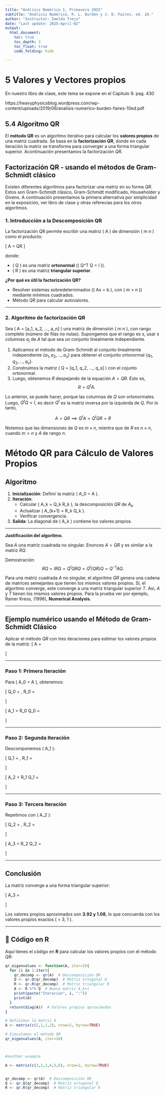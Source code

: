---
title: "Análisis Numérico I, Primavera 2025"
subtitle: "Análisis Numérico, R. L. Burden y J. D. Faires, ed. 10."
author: "Instructor: Imelda Trejo"
date: "Last update: 2025-April-02"
output: 
  html_document: 
    toc: true
    toc_depth: 3
    toc_float: true
    code_folding: hide

---

# 5 Valores y Vectores propios

En nuestro libro de clase, este tema se expone en el Capitulo 9. pag. 430

https://heavyphysicsblog.wordpress.com/wp-content/uploads/2019/06/analisis-numerico-burden-faires-10ed.pdf


## 5.4 Algoritmo QR 

El **método QR** es un algoritmo iterativo para calcular los **valores propios** de una matriz cuadrada. Se basa en la **factorización QR**, donde en cada iteración la matriz se transforma para converger a una forma triangular superior. Acontinuación presentamos la factorización $QR$.



## **Factorización QR - usando el métodos de Gram-Schmidt clásico**
Existen diferentes algoritmos para factorizar una matriz en su forma $QR$. Estos son Gram-Schmidt clásico, Gram-Schmidt modificado, Householder y Givens. A continuación presentamos la primera alternativa por simplicidad en la exposición, ver libro de clase y otras referecias para los otros algoritmos. 


### **1. Introducción a la Descomposición QR**
La factorización QR permite escribir una matriz \( A \) de dimensión \( m \times n \)  como el producto:

\[ A = QR \]

donde:

- \( Q \) es una matriz **ortonormal** (\( Q^T Q = I \)).
- \( R \) es una matriz **triangular superior**.

 **¿Por qué es útil la factorización QR?**
 
- Resolver sistemas sobredeterminados (\( Ax = b \), con \( m > n \)) mediante mínimos cuadrados.
- Método QR para calcular autovalores.

---

### **2. Algoritmo de factorización QR**

Sea \( A = [a_1, a_2, ..., a_n] \) una matriz de dimensión \( m \times n \), con rango completo (número de filas no nulas). Supongamos que el rango es $s$, usar $s$ columnas $a_j$ de $A$ tal que sea un conjunto linealmente independiente.


1. Aplicamos el método de Gram-Schmidt al conjunto linealmente independiente $\{a_1, a_2, ..., a_s\}$ para obtener el conjunto ortonormal $\{q_1, q_2, ..., q_s\}$.
2. Construimos la matriz \( Q = [q_1, q_2, ..., q_s] \) con el cojunto ortonormal. 
2. Luego, obtenemos $R$ despejando de la equación $A=QR$. Esto es, $$R=Q^tA.$$


Lo anterior, se puede hacer, porque las columnas de $Q$ son ortonormales. Luego,  $Q^tQ=I$, es decir $Q^t$ es la matriz inversa por la izquierda de $Q$. Por lo tanto,

$$A=QR \implies Q^tA=Q^tQR=R$$

Notemos que las dimensiones de $Q$ es $m\times n$, mientra que de $R$ es $n\times n$, cuando $m>n$ y $A$ de rango $n$.

# Método QR para Cálculo de Valores Propios


## Algoritmo

1. **Inicialización**: Definir la matriz \( A_0 = A \).
2. **Iteración**:
   - Calcular  \( A_k = Q_k R_k \), la descomposición $QR$ de $A_k$.
   - Actualizar \( A_{k+1} = R_k Q_k \).
   - Verificar convergencia.
3. **Salida**: La diagonal de \( A_k \) contiene los valores propios.

---

**Justificación del algoritmo.**

Sea $A$ una matriz cuadrada no singular. Enonces $A=QR$ y es similar a la matriz $RQ$.

Demostración:
$$RQ=IRQ=Q^tQRQ=Q^t(QR)Q=Q^{-1}AQ.$$


Para una matriz cuadrada $A$ no singular,  el algoritmo $QR$ genera una cadena de matrices semejantes que tienen los mismos valores propios. Si, el algoritmo converge, este converge a una matriz triangular superior $T$. Así, $A$  y $T$ tienen los mismos valores propios. Para la prueba ver por ejemplo, Rainer Kress,  (1998), **Numerical Analysis**.


---

## Ejemplo numérico usando el Método de Gram-Schmidt Clásico

Aplicar el método $QR$ con tres iteraciones para estimar los valores propios de la matriz:
\[
A =
\begin{bmatrix}
2 & 1 \\
1 & 2
\end{bmatrix}
\]

---


### **Paso 1: Primera Iteración**
Para \( A_0 = A \), obtenemos:

\[
Q_0 =
\begin{bmatrix}
\frac{2}{\sqrt{5}} & -\frac{1}{\sqrt{5}} \\
\frac{1}{\sqrt{5}} & \frac{2}{\sqrt{5}}
\end{bmatrix},
\quad
R_0 =
\begin{bmatrix}
\sqrt{5} & \frac{4}{\sqrt{5}} \\
0 & \frac{3}{\sqrt{5}}
\end{bmatrix}
\]

\[
A_1 = R_0 Q_0 =
\begin{bmatrix}
3.4 & 0.6 \\
0.6 & 1.6
\end{bmatrix}
\]

---

### **Paso 2: Segunda Iteración**
Descomponemos \( A_1 \):

\[
Q_1 =
\begin{bmatrix}
0.98 & -0.2 \\
0.2 & 0.98
\end{bmatrix},
\quad
R_1 =
\begin{bmatrix}
3.47 & 0.28 \\
0 & 1.52
\end{bmatrix}
\]

\[
A_2 = R_1 Q_1 =
\begin{bmatrix}
3.76 & 0.12 \\
0.12 & 1.24
\end{bmatrix}
\]

---

### **Paso 3: Tercera Iteración**
Repetimos con \( A_2 \):

\[
Q_2 =
\begin{bmatrix}
0.997 & -0.07 \\
0.07 & 0.997
\end{bmatrix},
\quad
R_2 =
\begin{bmatrix}
3.77 & 0.05 \\
0 & 1.23
\end{bmatrix}
\]

\[
A_3 = R_2 Q_2 =
\begin{bmatrix}
3.92 & 0.02 \\
0.02 & 1.08
\end{bmatrix}
\]

---

## **Conclusión**
La matriz converge a una forma triangular superior:

\[
A_3 =
\begin{bmatrix}
3.92 & 0.02 \\
0.02 & 1.08
\end{bmatrix}
\]

Los valores propios aproximados son **3.92 y 1.08**, lo que concuerda con los valores propios exactos \( \lambda = 3, 1 \).

---

## 🔢 **Código en R**
Aquí tienes el código en **R** para calcular los valores propios con el método QR:

```{r}

qr_eigenvalues <- function(A, iter=3){
  for (i in 1:iter){
    qr_decomp <- qr(A)  # Descomposición QR
    Q <- qr.Q(qr_decomp)  # Matriz ortogonal Q
    R <- qr.R(qr_decomp)  # Matriz triangular R
    A <- R %*% Q  # Nueva matriz A_k+1
    print(paste("Iteracion", i, ":"))
    print(A)
  }
  return(diag(A))  # Valores propios aproximados
}

# Definimos la matriz A
A <- matrix(c(2,1,1,2), nrow=2, byrow=TRUE)

# Ejecutamos el método QR
qr_eigenvalues(A, iter=10)



#another example

A <- matrix(c(3,2,3,4,5,6), nrow=2, byrow=TRUE)


qr_decomp <- qr(A)  # Descomposición QR
Q <- qr.Q(qr_decomp)  # Matriz ortogonal Q
R <- qr.R(qr_decomp)  # Matriz triangular R

```